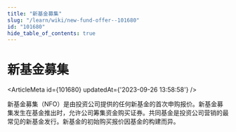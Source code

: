 ```yaml
---
title: "新基金募集"
slug: "/learn/wiki/new-fund-offer--101680"
id: "101680"
hide_table_of_contents: true
---
```



# 新基金募集

<ArticleMeta id={101680} updatedAt={'2023-09-26 13:58:58'} />
<div className='border-solid border-b border-t-0 my-4 border-[var(--ifm-color-gray-300)]' />

新基金募集（NFO）是由投资公司提供的任何新基金的首次申购报价。新基金募集发生在基金推出时，允许公司筹集资金购买证券。共同基金是投资公司营销的最常见的新基金发行。新基金的初始购买报价因基金的构建而异。
